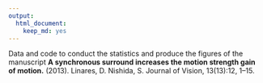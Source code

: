 ```yaml
---
output:
  html_document:
    keep_md: yes
---
```

Data and code to conduct the statistics and produce the figures of the manuscript **A synchronous surround increases the motion strength gain of motion.** (2013). Linares, D. Nishida, S. Journal of Vision, 13(13):12, 1–15.

